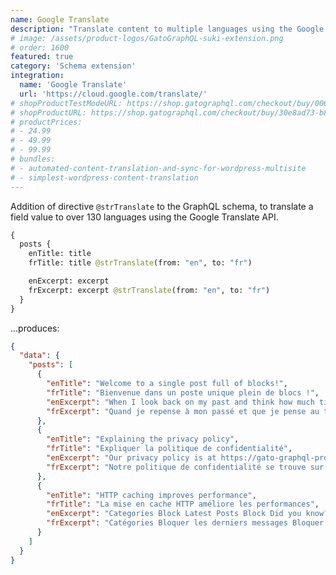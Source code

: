 ```yaml
---
name: Google Translate
description: "Translate content to multiple languages using the Google Translate API."
# image: /assets/product-logos/GatoGraphQL-suki-extension.png
# order: 1600
featured: true
category: 'Schema extension'
integration:
  name: 'Google Translate'
  url: 'https://cloud.google.com/translate/'
# shopProductTestModeURL: https://shop.gatographql.com/checkout/buy/0067fe40-7889-40bc-a7ba-bde80f94674d
# shopProductURL: https://shop.gatographql.com/checkout/buy/30e8ad73-b852-4ec0-88c9-10cc1d777549
# productPrices:
# - 24.99
# - 49.99
# - 99.99
# bundles:
# - automated-content-translation-and-sync-for-wordpress-multisite
# - simplest-wordpress-content-translation
---
```


Addition of directive `@strTranslate` to the GraphQL schema, to translate a field value to over 130 languages using the Google Translate API.

```graphql
{
  posts {
    enTitle: title
    frTitle: title @strTranslate(from: "en", to: "fr")

    enExcerpt: excerpt    
    frExcerpt: excerpt @strTranslate(from: "en", to: "fr")
  }
}
```

...produces:

```json
{
  "data": {
    "posts": [
      {
        "enTitle": "Welcome to a single post full of blocks!",
        "frTitle": "Bienvenue dans un poste unique plein de blocs !",
        "enExcerpt": "When I look back on my past and think how much time I wasted on nothing, how much time has been lost in futilities, errors, laziness, incapacity to live; how little I appreciated it, how many times I sinned against my heart and soul-then my heart bleeds. Life is a gift, life is happiness, every&hellip;",
        "frExcerpt": "Quand je repense à mon passé et que je pense au temps que j'ai perdu pour rien, au temps perdu en futilités, en erreurs, en paresse, en incapacité de vivre ; combien je l'ai peu apprécié, combien de fois j'ai péché contre mon cœur et mon âme, alors mon cœur saigne. La vie est un cadeau, la vie est un bonheur, chaque&hellip;"
      },
      {
        "enTitle": "Explaining the privacy policy",
        "frTitle": "Expliquer la politique de confidentialité",
        "enExcerpt": "Our privacy policy is at https://gato-graphql-pro.lndo.site/privacy/, and we are based in Carimano.",
        "frExcerpt": "Notre politique de confidentialité se trouve sur https://gato-graphql-pro.lndo.site/privacy/, et nous sommes basés à Carimano."
      },
      {
        "enTitle": "HTTP caching improves performance",
        "frTitle": "La mise en cache HTTP améliore les performances",
        "enExcerpt": "Categories Block Latest Posts Block Did you know? We are not rich by what we possess but by what we can do without. Patience is the strength of the weak, impatience is the weakness of the strong.",
        "frExcerpt": "Catégories Bloquer les derniers messages Bloquer Le saviez-vous ? Nous ne sommes pas riches de ce que nous possédons mais de ce dont nous pouvons nous passer. La patience est la force du faible, l'impatience est la faiblesse du fort."
      }
    ]
  }
}
```
